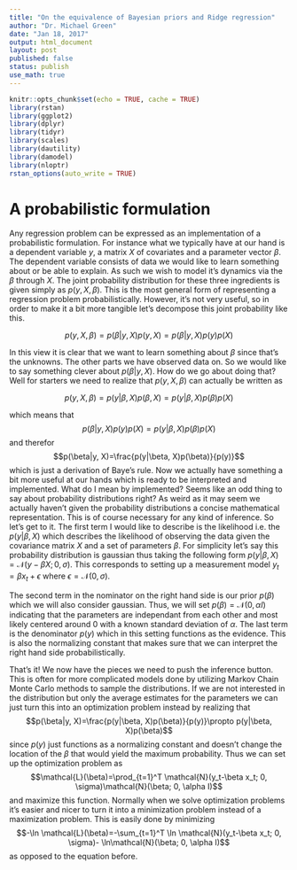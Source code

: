 ```yaml
---
title: "On the equivalence of Bayesian priors and Ridge regression"
author: "Dr. Michael Green"
date: "Jan 18, 2017"
output: html_document
layout: post
published: false
status: publish
use_math: true
---
```



```r
knitr::opts_chunk$set(echo = TRUE, cache = TRUE)
library(rstan)
library(ggplot2)
library(dplyr)
library(tidyr)
library(scales)
library(dautility)
library(damodel)
library(nloptr)
rstan_options(auto_write = TRUE)
```

# A probabilistic formulation

Any regression problem can be expressed as an implementation of a probabilistic formulation. For instance what we typically have at our hand is a dependent variable $y$, a matrix $X$ of covariates and a parameter vector $\beta$. The dependent variable consists of data we would like to learn something about or be able to explain. As such we wish to model it's dynamics via the $\beta$ through $X$. The joint probability distribution for these three ingredients is given simply as $p(y, X, \beta)$. This is the most general form of representing a regression problem probabilistically. However, it's not very useful, so in order to make it a bit more tangible let's decompose this joint probability like this.

$$p(y, X, \beta)=p(\beta|y, X)p(y, X)=p(\beta|y, X)p(y)p(X)$$

In this view it is clear that we want to learn something about $\beta$ since that's the unknowns. The other parts we have observed data on. So we would like to say something clever about $p(\beta|y, X)$. How do we go about doing that? Well for starters we need to realize that $p(y, X, \beta)$ can actually be written as 

$$p(y, X, \beta)=p(y|\beta, X)p(\beta, X)=p(y|\beta, X)p(\beta)p(X)$$ 

which means that $$p(\beta|y, X)p(y)p(X)=p(y|\beta, X)p(\beta)p(X)$$ and therefor $$p(\beta|y, X)=\frac{p(y|\beta, X)p(\beta)}{p(y)}$$ which is just a derivation of Baye's rule. Now we actually have something a bit more useful at our hands which is ready to be interpreted and implemented. What do I mean by implemented? Seems like an odd thing to say about probability distributions right? As weird as it may seem we actually haven't given the probability distributions a concise mathematical representation. This is of course necessary for any kind of inference. So let's get to it. The first term I would like to describe is the likelihood i.e. the $p(y|\beta, X)$ which describes the likelihood of observing the data given the covariance matrix $X$ and a set of parameters $\beta$. For simplicity let's say this probability distribution is gaussian thus taking the following form $p(y|\beta, X)=\mathcal{N}(y-\beta X; 0, \sigma)$. This corresponds to setting up a measurement model $y_t = \beta x_t + \epsilon$ where $\epsilon=\mathcal{N}(0, \sigma)$.

The second term in the nominator on the right hand side is our prior $p(\beta)$ which we will also consider gaussian. Thus, we will set $p(\beta)=\mathcal{N}(0, \alpha I)$ indicating that the parameters are independant from each other and most likely centered around $0$ with a known standard deviation of $\alpha$. The last term is the denominator $p(y)$ which in this setting functions as the evidence. This is also the normalizing constant that makes sure that we can interpret the right hand side probabilistically.

That's it! We now have the pieces we need to push the inference button. This is often for more complicated models done by utilizing Markov Chain Monte Carlo methods to sample the distributions. If we are not interested in the distribution but only the average estimates for the parameters we can just turn this into an optimization problem instead by realizing that $$p(\beta|y, X)=\frac{p(y|\beta, X)p(\beta)}{p(y)}\propto p(y|\beta, X)p(\beta)$$ since $p(y)$ just functions as a normalizing constant and doesn't change the location of the $\beta$ that would yield the maximum probability. Thus we can set up the optimization problem as $$\mathcal{L}(\beta)=\prod_{t=1}^T \mathcal{N}(y_t-\beta x_t; 0, \sigma)\mathcal{N}(\beta; 0, \alpha I)$$ and maximize this function. Normally when we solve optimization problems it's easier and nicer to turn it into a minimization problem instead of a maximization problem. This is easily done by minimizing $$-\ln \mathcal{L}(\beta)=-\sum_{t=1}^T \ln \mathcal{N}(y_t-\beta x_t; 0, \sigma)- \ln\mathcal{N}(\beta; 0, \alpha I)$$ as opposed to the equation before.



